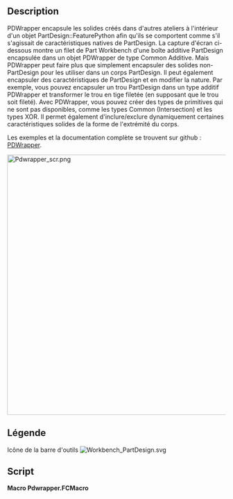 <languages/>

<div class="mw-translate-fuzzy">
{{Macro/fr
|Name=Macro Pdwrapper
|Icon=Workbench_PartDesign.svg
|Description=Encapsuler des solides non-PartDesign pour travailler dans PartDesign
|Author=TheMarkster
|Version=0.2023.08.13
|Date=2023-08-13
|FCVersion=Versions en Python 3
|Download=[https://wiki.freecadweb.org/File:Workbench_PartDesign.svg Icône de la barre d'outils]
|Links=[https://github.com/mwganson/pdwrapper Documentation complète sur Github]
}}
</div>

== Description ==

PDWrapper encapsule les solides créés dans d'autres ateliers à l'intérieur d'un objet PartDesign::FeaturePython afin qu'ils se comportent comme s'il s'agissait de caractéristiques natives de PartDesign. La capture d'écran ci-dessous montre un filet de Part Workbench d'une boîte additive PartDesign encapsulée dans un objet PDWrapper de type Common Additive. Mais PDWrapper peut faire plus que simplement encapsuler des solides non-PartDesign pour les utiliser dans un corps PartDesign. Il peut également encapsuler des caractéristiques de PartDesign et en modifier la nature. Par exemple, vous pouvez encapsuler un trou PartDesign dans un type additif PDWrapper et transformer le trou en tige filetée (en supposant que le trou soit fileté). Avec PDWrapper, vous pouvez créer des types de primitives qui ne sont pas disponibles, comme les types Common (Intersection) et les types XOR. Il permet également d'inclure/exclure dynamiquement certaines caractéristiques solides de la forme de l'extrémité du corps.

Les exemples et la documentation complète se trouvent sur github : [https://github.com/mwganson/pdwrapper PDWrapper].

[[File:Pdwrapper_scr.png|600px]]
{{Caption|Copie d'écran de la Macro PDWrapper}}

<span id="Legend"></span>
== Légende ==

{{Codeextralink|https://gist.github.com/mwganson/4106e84eeaaf4d6e056cd286cbc39170/raw/addc2f23ca223fd4f3332cfa04f2264ef0ee908b/Pdwrapper.FCMacro|Pdwrapper.FCMacro}}

Icône de la barre d'outils
[[Image:Workbench_PartDesign.svg]]

== Script ==

'''Macro Pdwrapper.FCMacro'''

{{CodeDownload|https://gist.github.com/mwganson/4106e84eeaaf4d6e056cd286cbc39170|Pdwrapper.FCMacro}}